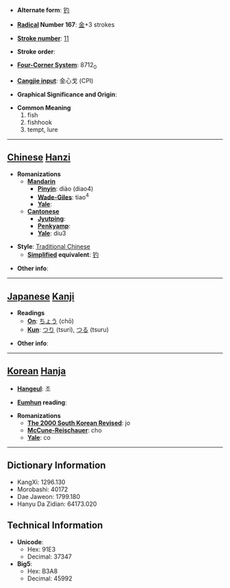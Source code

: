 * '''Alternate form''': [[钓]]

* '''[[Wiktionary:Chinese radical index| Radical]] Number 167''': [[Wiktionary:Chinese radical index 金|金]]+3 strokes

* '''[[Wiktionary:Chinese total strokes index|Stroke number]]''': [[Wiktionary:Chinese total strokes index 11|11]]

* '''Stroke order''': 

* '''[[Wiktionary:Chinese four corner index|Four-Corner System]]''': 8712<sub>0</sub>

* '''[[Wiktionary:Chinese Cangjie index|Cangjie input]]''': 金心戈 (CPI)

* '''Graphical Significance and Origin''': 

* '''Common Meaning'''
*#fish
*# fishhook
*# tempt, lure


----

== [[Chinese]] [[Hanzi]] ==

* '''Romanizations'''
** '''[[Mandarin]]'''
*** '''[[Pinyin]]''': diào (diao4)
*** '''[[Wade-Giles]]''': tiao<sup>4</sup>
*** '''[[Yale]]''': 
** '''[[Cantonese]]'''
*** '''[[Jyutping]]''':
*** '''[[Penkyamp]]''': 
*** '''[[Yale]]''': diu3

* '''Style''': [[Traditional Chinese]] 
** '''[[Simplified Chinese|Simplified]] equivalent''': [[钓]]

* '''Other info''': 

----

== [[Japanese]] [[Kanji]] ==

* '''Readings'''
** '''[[On]]''': [[ちょう]] (chō)
** '''[[Kun]]''': [[つり]] (tsuri), [[つる]] (tsuru)

* '''Other info''':  

----

== [[Korean]] [[Hanja]] ==

* '''[[Hangeul]]''': 조

* '''[[Eumhun]] reading''': 

* '''Romanizations'''
** '''[[The 2000 South Korean Revised Romanization|The 2000 South Korean Revised]]''': jo
** '''[[McCune-Reischauer]]''': cho
** '''[[Yale]]''': co

----

== Dictionary Information ==

* KangXi: 1296.130
* Morobashi: 40172
* Dae Jaweon: 1799.180
* Hanyu Da Zidian: 64173.020

== Technical Information ==

* '''Unicode''':
** Hex: 91E3
** Decimal: 37347
* '''Big5''':
** Hex: B3A8
** Decimal: 45992